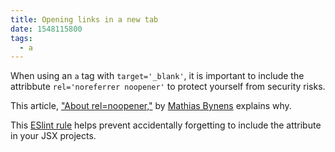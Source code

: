 ```yaml
---
title: Opening links in a new tab
date: 1548115800
tags:
  - a
---
```


When using an `a` tag with `target='_blank'`, it is important to include the attribbute `rel='noreferrer noopener'` to protect yourself from security risks.


This article, ["About rel=noopener,"](https://mathiasbynens.github.io/rel-noopener/) by [Mathias Bynens](http://github.com/mathiasbynens) explains why.


This [ESlint rule](https://github.com/yannickcr/eslint-plugin-react/blob/master/docs/rules/jsx-no-target-blank.md) helps prevent accidentally forgetting to include the attribute in your JSX projects.
